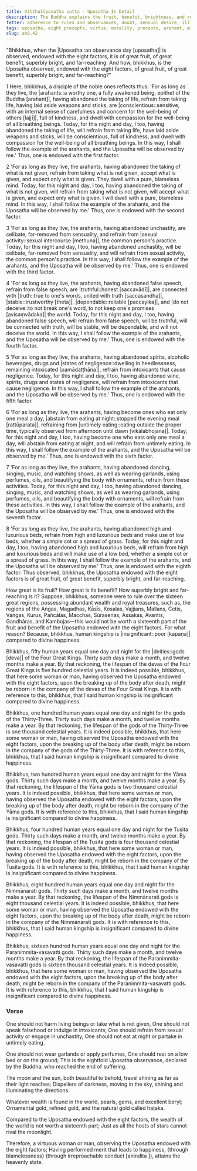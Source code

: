 ```yaml
---
title: Vitthatūposatha sutta - Uposatha In Detail
description: The Buddha explains the fruit, benefit, brightness, and reach of observing the Uposatha endowed with the eight factors in detail.
fetter: adherence to rules and observances, doubt, sensual desire, ill-will, conceit, ignorance
tags: uposatha, eight precepts, virtue, morality, precepts, arahant, mindfulness, heedfulness, diligence, negligence, death, liberation, nibbāna, four great kings, thirty-three gods, yāma gods, tusita gods, nimmānarati gods, paranimmita-vasavatti gods
slug: an8.42
---
```


"Bhikkhus, when the |Uposatha::an observance day [uposatha]| is observed, endowed with the eight factors, it is of great fruit, of great benefit, superbly bright, and far-reaching. And how, bhikkhus, is the Uposatha observed, endowed with the eight factors, of great fruit, of great benefit, superbly bright, and far-reaching?"

1 Here, bhikkhus, a disciple of the noble ones reflects thus: 'For as long as they live, the |arahants::a worthy one, a fully awakened being, epithet of the Buddha [arahant]|, having abandoned the taking of life, refrain from taking life, having laid aside weapons and sticks, are |conscientious::sensitive, with an internal sense of carefulness and concern for the well-being of others [lajjī]|, full of kindness, and dwell with compassion for the well-being of all breathing beings. Today, for this night and day, I too, having abandoned the taking of life, will refrain from taking life, have laid aside weapons and sticks, will be conscientious, full of kindness, and dwell with compassion for the well-being of all breathing beings. In this way, I shall follow the example of the arahants, and the Uposatha will be observed by me.' Thus, one is endowed with the first factor.

2 'For as long as they live, the arahants, having abandoned the taking of what is not given, refrain from taking what is not given, accept what is given, and expect only what is given. They dwell with a pure, blameless mind. Today, for this night and day, I too, having abandoned the taking of what is not given, will refrain from taking what is not given, will accept what is given, and expect only what is given. I will dwell with a pure, blameless mind. In this way, I shall follow the example of the arahants, and the Uposatha will be observed by me.' Thus, one is endowed with the second factor.

3 'For as long as they live, the arahants, having abandoned unchastity, are celibate, far-removed from sensuality, and refrain from \|sexual activity::sexual intercourse [methuna]|, the common person's practice. Today, for this night and day, I too, having abandoned unchastity, will be celibate, far-removed from sensuality, and will refrain from sexual activity, the common person's practice. In this way, I shall follow the example of the arahants, and the Uposatha will be observed by me.' Thus, one is endowed with the third factor.

4 'For as long as they live, the arahants, having abandoned false speech, refrain from false speech, are |truthful::honest [saccavādī]|, are connected with |truth::true to one's words, united with truth [saccasandha]|, |stable::trustworthy [theta]|, |dependable::reliable [paccayika]|, and \|do not deceive::to not break one's word, to not keep one's promises [avisaṃvādaka]| the world. Today, for this night and day, I too, having abandoned false speech, will refrain from false speech, will be truthful, will be connected with truth, will be stable, will be dependable, and will not deceive the world. In this way, I shall follow the example of the arahants, and the Uposatha will be observed by me.' Thus, one is endowed with the fourth factor.

5 'For as long as they live, the arahants, having abandoned spirits, alcoholic beverages, drugs and \|states of negligence::dwelling in heedlessness, remaining intoxicated [pamādaṭṭhāna]|, refrain from intoxicants that cause negligence. Today, for this night and day, I too, having abandoned wine, spirits, drugs and states of negligence, will refrain from intoxicants that cause negligence. In this way, I shall follow the example of the arahants, and the Uposatha will be observed by me.' Thus, one is endowed with the fifth factor.

6 'For as long as they live, the arahants, having become ones who eat only one meal a day, \|abstain from eating at night::stopped the evening meal [rattūparata]|, refraining from \|untimely eating::eating outside the proper time, typically observed from afternoon until dawn [vikālabhojana]|. Today, for this night and day, I too, having become one who eats only one meal a day, will abstain from eating at night, and will refrain from untimely eating. In this way, I shall follow the example of the arahants, and the Uposatha will be observed by me.' Thus, one is endowed with the sixth factor.

7 'For as long as they live, the arahants, having abandoned dancing, singing, music, and watching shows, as well as wearing garlands, using perfumes, oils, and beautifying the body with ornaments, refrain from these activities. Today, for this night and day, I too, having abandoned dancing, singing, music, and watching shows, as well as wearing garlands, using perfumes, oils, and beautifying the body with ornaments, will refrain from these activities. In this way, I shall follow the example of the arahants, and the Uposatha will be observed by me.' Thus, one is endowed with the seventh factor.

8 'For as long as they live, the arahants, having abandoned high and luxurious beds, refrain from high and luxurious beds and make use of low beds, whether a simple cot or a spread of grass. Today, for this night and day, I too, having abandoned high and luxurious beds, will refrain from high and luxurious beds and will make use of a low bed, whether a simple cot or a spread of grass. In this way, I shall follow the example of the arahants, and the Uposatha will be observed by me.' Thus, one is endowed with the eighth factor. Thus observed, bhikkhus, the Uposatha endowed with the eight factors is of great fruit, of great benefit, superbly bright, and far-reaching.

How great is its fruit? How great is its benefit? How superbly bright and far-reaching is it? Suppose, bhikkhus, someone were to rule over the sixteen great regions, possessing abundant wealth and royal treasures, such as, the regions of the Aṅgas, Magadhas, Kāsīs, Kosalas, Vajjians, Mallans, Cetis, Vaṅgas, Kurus, Pañcālas, Macchas, Sūrasenas, Assakas, Avantis, Gandhāras, and Kambojas—this would not be worth a sixteenth part of the fruit and benefit of the Uposatha endowed with the eight factors. For what reason? Because, bhikkhus, human kingship is |insignificant::poor [kapaṇa]| compared to divine happiness.

Bhikkhus, fifty human years equal one day and night for the |deities::gods [deva]| of the Four Great Kings. Thirty such days make a month, and twelve months make a year. By that reckoning, the lifespan of the devas of the Four Great Kings is five hundred celestial years. It is indeed possible, bhikkhus, that here some woman or man, having observed the Uposatha endowed with the eight factors, upon the breaking up of the body after death, might be reborn in the company of the devas of the Four Great Kings. It is with reference to this, bhikkhus, that I said human kingship is insignificant compared to divine happiness.

Bhikkhus, one hundred human years equal one day and night for the gods of the Thirty-Three. Thirty such days make a month, and twelve months make a year. By that reckoning, the lifespan of the gods of the Thirty-Three is one thousand celestial years. It is indeed possible, bhikkhus, that here some woman or man, having observed the Uposatha endowed with the eight factors, upon the breaking up of the body after death, might be reborn in the company of the gods of the Thirty-Three. It is with reference to this, bhikkhus, that I said human kingship is insignificant compared to divine happiness.

Bhikkhus, two hundred human years equal one day and night for the Yāma gods. Thirty such days make a month, and twelve months make a year. By that reckoning, the lifespan of the Yāma gods is two thousand celestial years. It is indeed possible, bhikkhus, that here some woman or man, having observed the Uposatha endowed with the eight factors, upon the breaking up of the body after death, might be reborn in the company of the Yāma gods. It is with reference to this, bhikkhus, that I said human kingship is insignificant compared to divine happiness.

Bhikkhus, four hundred human years equal one day and night for the Tusita gods. Thirty such days make a month, and twelve months make a year. By that reckoning, the lifespan of the Tusita gods is four thousand celestial years. It is indeed possible, bhikkhus, that here some woman or man, having observed the Uposatha endowed with the eight factors, upon the breaking up of the body after death, might be reborn in the company of the Tusita gods. It is with reference to this, bhikkhus, that I said human kingship is insignificant compared to divine happiness.

Bhikkhus, eight hundred human years equal one day and night for the Nimmānarati gods. Thirty such days make a month, and twelve months make a year. By that reckoning, the lifespan of the Nimmānarati gods is eight thousand celestial years. It is indeed possible, bhikkhus, that here some woman or man, having observed the Uposatha endowed with the eight factors, upon the breaking up of the body after death, might be reborn in the company of the Nimmānarati gods. It is with reference to this, bhikkhus, that I said human kingship is insignificant compared to divine happiness.

Bhikkhus, sixteen hundred human years equal one day and night for the Paranimmita-vasavatti gods. Thirty such days make a month, and twelve months make a year. By that reckoning, the lifespan of the Paranimmita-vasavatti gods is sixteen thousand celestial years. It is indeed possible, bhikkhus, that here some woman or man, having observed the Uposatha endowed with the eight factors, upon the breaking up of the body after death, might be reborn in the company of the Paranimmita-vasavatti gods. It is with reference to this, bhikkhus, that I said human kingship is insignificant compared to divine happiness.

### Verse

One should not harm living beings or take what is not given,
One should not speak falsehood or indulge in intoxicants;
One should refrain from sexual activity or engage in unchastity,
One should not eat at night or partake in untimely eating.

One should not wear garlands or apply perfumes,
One should rest on a low bed or on the ground;
This is the eightfold Uposatha observance,
declared by the Buddha, who reached the end of suffering.

The moon and the sun, both beautiful to behold,
travel shining as far as their light reaches;
Dispellers of darkness, moving in the sky,
shining and illuminating the directions.

Whatever wealth is found in the world,
pearls, gems, and excellent beryl;
Ornamental gold, refined gold,
and the natural gold called haṭaka.

Compared to the Uposatha endowed with the eight factors,
the wealth of the world is not worth a sixteenth part;
Just as all the hosts of stars cannot rival the moonlight.

Therefore, a virtuous woman or man,
observing the Uposatha endowed with the eight factors;
Having performed merit that leads to happiness,
\{through blamelessness} (through irreproachable conduct [anindita
]), attains the heavenly state.